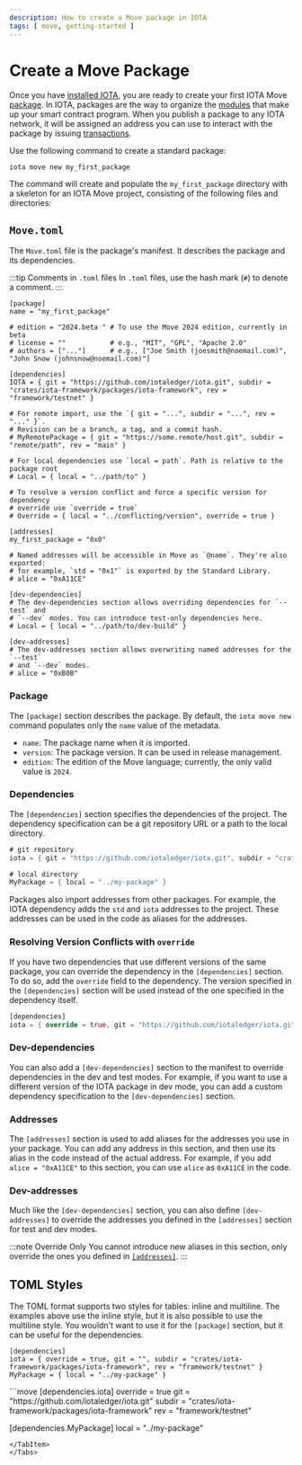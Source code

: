 ```yaml
---
description: How to create a Move package in IOTA
tags: [ move, getting-started ]
---
```


# Create a Move Package

Once you have [installed IOTA](iota-install.mdx), you are ready to create your first IOTA
Move [package](../iota-101/iota-move-concepts/packages/packages.mdx). In IOTA, packages are the way to organize
the [modules](create-a-module.mdx) that make up your smart contract program. When you publish a package to any IOTA
network, it will be assigned an address you can use to interact with the package by
issuing [transactions](../iota-101/transactions/transactions.mdx).

Use the following command to create a standard package:

```shell
iota move new my_first_package
```

The command will create and populate the `my_first_package` directory with a skeleton for an IOTA Move project,
consisting of the following files and directories:

## `Move.toml`

The `Move.toml` file is the package's manifest. It describes the package and its dependencies.

:::tip Comments in `.toml` files
In `.toml` files, use the hash mark (`#`) to denote a comment.
:::

```move title="my_first_package/Move.toml"
[package]
name = "my_first_package"

# edition = "2024.beta " # To use the Move 2024 edition, currently in beta
# license = ""           # e.g., "MIT", "GPL", "Apache 2.0"
# authors = ["..."]      # e.g., ["Joe Smith (joesmith@noemail.com)", "John Snow (johnsnow@noemail.com)"]

[dependencies]
IOTA = { git = "https://github.com/iotaledger/iota.git", subdir = "crates/iota-framework/packages/iota-framework", rev = "framework/testnet" }

# For remote import, use the `{ git = "...", subdir = "...", rev = "..." }`.
# Revision can be a branch, a tag, and a commit hash.
# MyRemotePackage = { git = "https://some.remote/host.git", subdir = "remote/path", rev = "main" }

# For local dependencies use `local = path`. Path is relative to the package root
# Local = { local = "../path/to" }

# To resolve a version conflict and force a specific version for dependency
# override use `override = true`
# Override = { local = "../conflicting/version", override = true }

[addresses]
my_first_package = "0x0"

# Named addresses will be accessible in Move as `@name`. They're also exported:
# for example, `std = "0x1"` is exported by the Standard Library.
# alice = "0xA11CE"

[dev-dependencies]
# The dev-dependencies section allows overriding dependencies for `--test` and
# `--dev` modes. You can introduce test-only dependencies here.
# Local = { local = "../path/to/dev-build" }

[dev-addresses]
# The dev-addresses section allows overwriting named addresses for the `--test`
# and `--dev` modes.
# alice = "0xB0B"
```

### Package

The `[package]` section describes the package. By default, the `iota move new` command populates only the `name` value
of the metadata.

- `name`: The package name when it is imported.
- `version`: The package version. It can be used in release management.
- `edition`: The edition of the Move language; currently, the only valid value is `2024`.

### Dependencies

The `[dependencies]` section specifies the dependencies of the project. The dependency specification can be a git
repository URL or a path to the local directory.

```rust
# git repository
iota = { git = "https://github.com/iotaledger/iota.git", subdir = "crates/iota-framework/packages/iota-framework", rev = "framework/testnet" }

# local directory
MyPackage = { local = "../my-package" }
```

Packages also import addresses from other packages. For example, the IOTA dependency adds the `std` and `iota` addresses
to the project. These addresses can be used in the code as aliases for the addresses.

### Resolving Version Conflicts with `override`

If you have two dependencies that use different versions of the same package, you can override the dependency in
the `[dependencies]` section. To do so, add the `override` field to the dependency. The version specified in
the `[dependencies]` section will be used instead of the one specified in the dependency itself.

```rust
[dependencies]
iota = { override = true, git = "https://github.com/iotaledger/iota.git", subdir = "crates/iota-framework/packages/iota-framework", rev = "framework/testnet" }
```

### Dev-dependencies

You can also add a `[dev-dependencies]` section to the manifest to override dependencies in the dev and test modes. For
example, if you want to use a different version of the IOTA package in dev mode, you can add a custom dependency
specification to the `[dev-dependencies]` section.

### Addresses

The `[addresses]` section is used to add aliases for the addresses you use in your package. You can add any address in
this section, and then use its alias in the code instead of the actual address. For example, if you
add `alice = "0xA11CE"` to this section, you can use `alice` as `0xA11CE` in the code.

### Dev-addresses

Much like the `[dev-dependencies]` section, you can also define `[dev-addresses]` to override the addresses you defined
in the `[addresses]` section for test and dev modes.

:::note Override Only
You cannot introduce new aliases in this section, only override the ones you defined in [`[addresses]`](#addresses).
:::

## TOML Styles

The TOML format supports two styles for tables: inline and multiline. The examples above use the inline style, but it is
also possible to use the multiline style. You wouldn't want to use it for the `[package]` section, but it can be useful
for the dependencies.

<Tabs groupId="toml-style">
<TabItem label="Inline" value="inline">

```move
[dependencies]
iota = { override = true, git = "", subdir = "crates/iota-framework/packages/iota-framework", rev = "framework/testnet" }
MyPackage = { local = "../my-package" }
```

</TabItem>
<TabItem label="Multiline" value="multiline">
```move
[dependencies.iota]
override = true
git = "https://github.com/iotaledger/iota.git"
subdir = "crates/iota-framework/packages/iota-framework"
rev = "framework/testnet"

[dependencies.MyPackage]
local = "../my-package"

```
</TabItem>
</Tabs>
